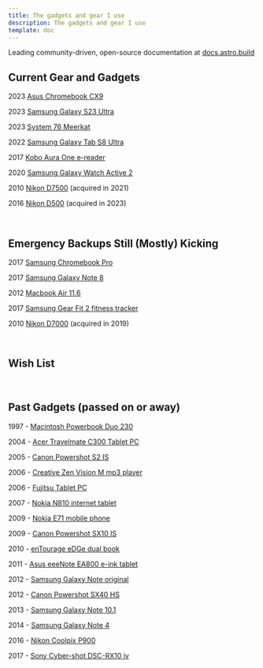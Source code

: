 ```yaml
---
title: The gadgets and gear I use
description: The gadgets and gear I use
template: doc
---
```


Leading community-driven, open-source documentation at [docs.astro.build](https://docs.astro.build)

## Current Gear and Gadgets

<p>2023 <a href="https://www.asus.com/ca-en/laptops/for-work/chromebook/asus-chromebook-cx9-cx9400-11th-gen-intel/">Asus Chromebook CX9</a></p>
<p>2023 <a href="https://www.techradar.com/reviews/samsung-galaxy-s23-ultra">Samsung Galaxy S23 Ultra</a></p>
<p>2023 <a href="https://system76.com/desktops/meerkat">System 76 Meerkat</a></p>
<p>2022 <a href="https://www.gsmarena.com/samsung_galaxy_tab_s8_ultra-11274.php">Samsung Galaxy Tab S8 Ultra</a></p>
<p>2017 <a href="https://en.wikipedia.org/wiki/Kobo_eReader#Kobo_Aura_One">Kobo Aura One e-reader</a></p>
<p>2020 <a href="https://www.samsung.com/ca/wearables/galaxy-watch-active2-r820/SM-R820NZDAXAC/">Samsung Galaxy Watch Active 2</a></p>
<p>2010 <a href="https://www.dpreview.com/products/nikon/slrs/nikon_d7500">Nikon D7500</a> (acquired in 2021)</p>
<p>2016 <a href="https://www.dpreview.com/search/?query=nikon%20d500&#x26;product=nikon_d500">Nikon D500</a> (acquired in 2023)</p>
<br/>

## Emergency Backups Still (Mostly) Kicking

<p>2017 <a href="https://news.samsung.com/global/samsung-and-google-introduce-the-next-generation-chromebook-designed-for-google-play-the-samsung-chromebook-plus-and-chromebook-pro">Samsung Chromebook Pro</a></p>
<p>2017 <a href="https://www.techradar.com/news/samsung-galaxy-note-8">Samsung Galaxy Note 8</a></p>
<p>2012 <a href="https://en.wikipedia.org/wiki/MacBook_Air">Macbook Air 11.6</a></p>
<p>2017 <a href="http://www.samsung.com/global/galaxy/gear-fit2/">Samsung Gear Fit 2 fitness tracker</a></p>
<p>2010 <a href="https://www.dpreview.com/products/nikon/slrs/nikon_d7000">Nikon D7000</a> (acquired in 2019)</p>
<br/>

## Wish List

<br/>

## Past Gadgets (passed on or away)

<p>1997 - <a href="https://en.wikipedia.org/wiki/PowerBook_Duo">Macintosh Powerbook Duo 230</a></p>
<p>2004 - <a href="https://www.amazon.com/Acer-TravelMate-Tablet-Centrino-DVD-RW/dp/B0001KV5Y4">Acer Travelmate C300 Tablet PC</a></p>
<p>2005 - <a href="https://www.dpreview.com/reviews/canons2is">Canon Powershot S2 IS</a></p>
<p>2006 - <a href="https://www.amazon.com/Creative-ZEN-Vision-Video-Player/dp/B000CS7U1C">Creative Zen Vision M mp3 player</a></p>
<p>2006 - <a href="http://www.mobiletechreview.com/notebooks/Fujitsu-P1510d.htm">Fujitsu Tablet PC</a></p>
<p>2007 - <a href="https://en.wikipedia.org/wiki/Nokia_N810">Nokia N810 internet tablet</a></p>
<p>2009 - <a href="https://en.wikipedia.org/wiki/Nokia_E71">Nokia E71 mobile phone</a></p>
<p>2009 - <a href="http://www.digitalcamerareview.com/camerareview/canon-powershot-sx10-is-review/">Canon Powershot SX10 IS</a></p>
<p>2010 - <a href="https://en.wikipedia.org/wiki/EnTourage_eDGe">enTourage eDGe dual book</a></p>
<p>2011 - <a href="https://www.asus.com/Eee-Family/Eee_Note_EA800/">Asus eeeNote EA800 e-ink tablet</a></p>
<p>2012 - <a href="https://en.wikipedia.org/wiki/Samsung_Galaxy_Note_(original)">Samsung Galaxy Note original</a></p>
<p>2012 - <a href="https://shop.usa.canon.com/shop/en/catalog/powershot-sx40-hs">Canon Powershot SX40 HS</a></p>
<p>2013 - <a href="https://en.wikipedia.org/wiki/Samsung_Galaxy_Note_10.1">Samsung Galaxy Note 10.1</a></p>
<p>2014 - <a href="https://en.wikipedia.org/wiki/Samsung_Galaxy_Note_4">Samsung Galaxy Note 4</a></p>
<p>2016 - <a href="https://en.wikipedia.org/wiki/Nikon_Coolpix_P900">Nikon Coolpix P900</a></p>
<p>2017 - <a href="https://www.dpreview.com/products/sony/compacts/sony_dscrx10iv">Sony Cyber-shot DSC-RX10 iv</a></p>